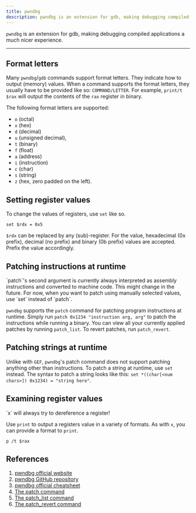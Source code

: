 ```yaml
---
title: pwndbg
description: pwndbg is an extension for gdb, making debugging compiled applications a much nicer experience.
---
```



`pwndbg` is an extension for gdb, making debugging compiled applications a much nicer experience.

---

## Format letters

Many `pwndbg`/`gdb` commands support format letters. They indicate how to output (memory) values. When a command
supports the format letters, they usually have to be provided like so: `COMMAND/LETTER`. For example, `print/t $rax`
will output the contents of the `rax` register in binary.

The following format letters are supported:

+ `o` (octal)
+ `x` (hex)
+ `d` (decimal)
+ `u` (unsigned decimal),
+ `t` (binary)
+ `f` (float)
+ `a` (address)
+ `i` (instruction)
+ `c` (char)
+ `s` (string)
+ `z` (hex, zero padded on the left).

## Setting register values

To change the values of registers, use `set` like so.

```
set $rdx = 0x5
```

`$rdx` can be replaced by any (sub)-register. For the value, hexadecimal (0x prefix), decimal (no prefix) and binary
(0b prefix) values are accepted. Prefix the value accordingly.

## Patching instructions at runtime

<Aside type="caution">
  `patch`'s second argument is currently always interpreted as assembly instructions and converted to machine code.
  This might change in the future. For now, when you want to patch using manually selected values, use `set` instead of
  `patch`.
</Aside>

`pwndbg` supports the `patch` command for patching program instructions at runtime. Simply run
`patch 0x1234 "instruction arg, arg"` to patch the instructions while running a binary. You can view all your currently
applied patches by running `patch_list`. To revert patches, run `patch_revert`.


## Patching strings at runtime

Unlike with `GEF`, `pwndbg`'s patch command does not support patching anything other than instructions. To patch a
string at runtime, use `set` instead. The syntax to patch a string looks like this:
`set *((char[<num chars>]) 0x1234) = "string here"`.

## Examining register values

<Aside type="caution">
  `x` will always try to dereference a register!
</Aside>

Use `print` to output a registers value in a variety of formats. As with `x`, you can provide a format to `print`.

```
p /t $rax
```

## References

1. [pwndbg official website](https://pwndbg.re)
2. [pwndbg GitHub repository](https://github.com/pwndbg/pwndbg/)
3. [pwndbg official cheatsheet](https://pwndbg.re/CheatSheet.pdf)
4. [The patch command](https://pwndbg.re/pwndbg/commands/patch/patch/)
5. [The patch_list command](https://pwndbg.re/pwndbg/commands/patch/patch_list/)
6. [The patch_revert command](https://pwndbg.re/pwndbg/commands/patch/patch_revert/)
